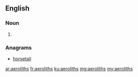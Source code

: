 ==English==

===Noun===
{{head|en}}
# {{plural of|aerolith}}

===Anagrams===
* [[horsetail#English|horsetail]]

[[ar:aeroliths]]
[[fr:aeroliths]]
[[ku:aeroliths]]
[[mg:aeroliths]]
[[my:aeroliths]]